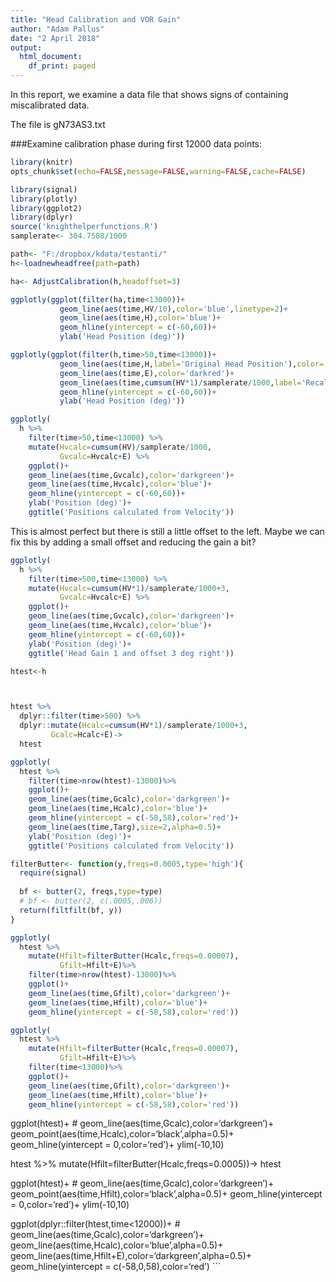 ```yaml
---
title: "Head Calibration and VOR Gain"
author: "Adam Pallus"
date: "2 April 2018"
output:
  html_document:
    df_print: paged
---
```


In this report, we examine a data file that shows signs of containing miscalibrated data.

The file is gN73AS3.txt

###Examine calibration phase during first 12000 data points:
```r
library(knitr)
opts_chunk$set(echo=FALSE,message=FALSE,warning=FALSE,cache=FALSE)
```

```r
library(signal)
library(plotly)
library(ggplot2)
library(dplyr)
source('knighthelperfunctions.R')
samplerate<- 304.7508/1000

```


```r

path<- "F:/dropbox/kdata/testanti/"
h<-loadnewheadfree(path=path)

ha<- AdjustCalibration(h,headoffset=3)
```

```r
ggplotly(ggplot(filter(ha,time<13000))+
           geom_line(aes(time,HV/10),color='blue',linetype=2)+
           geom_line(aes(time,H),color='blue')+
           geom_hline(yintercept = c(-60,60))+
           ylab('Head Position (deg)'))
```


```r

ggplotly(ggplot(filter(h,time>50,time<13000))+
           geom_line(aes(time,H,label='Original Head Position'),color='blue')+
           geom_line(aes(time,E),color='darkred')+
           geom_line(aes(time,cumsum(HV*1)/samplerate/1000,label='Recalculated Head Position'),color='orange')+
           geom_hline(yintercept = c(-60,60))+
           ylab('Head Position (deg)'))
```


```r
ggplotly(
  h %>%
    filter(time>50,time<13000) %>%
    mutate(Hvcalc=cumsum(HV)/samplerate/1000,
           Gvcalc=Hvcalc+E) %>%
    ggplot()+
    geom_line(aes(time,Gvcalc),color='darkgreen')+
    geom_line(aes(time,Hvcalc),color='blue')+
    geom_hline(yintercept = c(-60,60))+
    ylab('Position (deg)')+
    ggtitle('Positions calculated from Velocity'))
```


This is almost perfect but there is still a little offset to the left. Maybe we can fix this by adding a small offset and reducing the gain a bit?

```r
ggplotly(
  h %>%
    filter(time>500,time<13000) %>%
    mutate(Hvcalc=cumsum(HV*1)/samplerate/1000+3,
           Gvcalc=Hvcalc+E) %>%
    ggplot()+
    geom_line(aes(time,Gvcalc),color='darkgreen')+
    geom_line(aes(time,Hvcalc),color='blue')+
    geom_hline(yintercept = c(-60,60))+
    ylab('Position (deg)')+
    ggtitle('Head Gain 1 and offset 3 deg right'))
```

```r
htest<-h



htest %>%
  dplyr::filter(time>500) %>%
  dplyr::mutate(Hcalc=cumsum(HV*1)/samplerate/1000+3,
         Gcalc=Hcalc+E)->
  htest

ggplotly(
  htest %>%
    filter(time>nrow(htest)-13000)%>%
    ggplot()+
    geom_line(aes(time,Gcalc),color='darkgreen')+
    geom_line(aes(time,Hcalc),color='blue')+
    geom_hline(yintercept = c(-58,58),color='red')+
    geom_line(aes(time,Targ),size=2,alpha=0.5)+
    ylab('Position (deg)')+
    ggtitle('Positions calculated from Velocity'))

```

```r

filterButter<- function(y,freqs=0.0005,type='high'){
  require(signal)
  
  bf <- butter(2, freqs,type=type)
  # bf <- butter(2, c(.0005,.006))
  return(filtfilt(bf, y))
}
```

```r
ggplotly(
  htest %>%
    mutate(Hfilt=filterButter(Hcalc,freqs=0.00007),
           Gfilt=Hfilt+E)%>%
    filter(time>nrow(htest)-13000)%>%
    ggplot()+
    geom_line(aes(time,Gfilt),color='darkgreen')+
    geom_line(aes(time,Hfilt),color='blue')+
    geom_hline(yintercept = c(-58,58),color='red'))

ggplotly(
  htest %>%
    mutate(Hfilt=filterButter(Hcalc,freqs=0.00007),
           Gfilt=Hfilt+E)%>%
    filter(time<13000)%>%
    ggplot()+
    geom_line(aes(time,Gfilt),color='darkgreen')+
    geom_line(aes(time,Hfilt),color='blue')+
    geom_hline(yintercept = c(-58,58),color='red'))
```




ggplot(htest)+
  # geom_line(aes(time,Gcalc),color='darkgreen')+
  geom_point(aes(time,Hcalc),color='black',alpha=0.5)+
  geom_hline(yintercept = 0,color='red')+
  ylim(-10,10)

htest %>%
  mutate(Hfilt=filterButter(Hcalc,freqs=0.0005))->
  htest

ggplot(htest)+
  # geom_line(aes(time,Gcalc),color='darkgreen')+
  geom_point(aes(time,Hfilt),color='black',alpha=0.5)+
  geom_hline(yintercept = 0,color='red')+
  ylim(-10,10)

ggplot(dplyr::filter(htest,time<12000))+
  # geom_line(aes(time,Gcalc),color='darkgreen')+
  geom_line(aes(time,Hcalc),color='blue',alpha=0.5)+
  geom_line(aes(time,Hfilt+E),color='darkgreen',alpha=0.5)+
  geom_hline(yintercept = c(-58,0,58),color='red')
```

